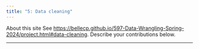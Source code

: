 ```yaml
---
title: "5: Data cleaning"
---
```


About this site
See <https://bellecp.github.io/597-Data-Wrangling-Spring-2024/project.html#data-cleaning>. 
Describe your contributions below.

* * *
